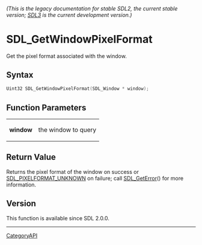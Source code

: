 ====== (This is the legacy documentation for stable SDL2, the current stable version; [https://wiki.libsdl.org/SDL3/ SDL3] is the current development version.) ======
= SDL_GetWindowPixelFormat =

Get the pixel format associated with the window.

== Syntax ==

<syntaxhighlight lang='c'>
Uint32 SDL_GetWindowPixelFormat(SDL_Window * window);
</syntaxhighlight>

== Function Parameters ==

{|
|'''window'''
|the window to query
|}

== Return Value ==

Returns the pixel format of the window on success or
[[SDL_PIXELFORMAT_UNKNOWN]] on failure; call [[SDL_GetError]]() for more
information.

== Version ==

This function is available since SDL 2.0.0.

----
[[CategoryAPI]]


